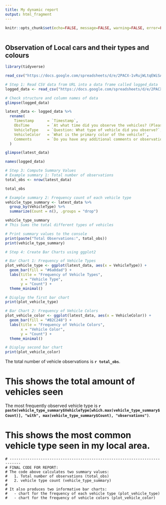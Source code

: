 ---
title: My dynamic report
output: html_fragment
---

```{r setup, include=FALSE}
knitr::opts_chunk$set(echo=FALSE, message=FALSE, warning=FALSE, error=FALSE)

```

```{css}

```

## Observation of Local cars and their types and colours


```{r}
library(tidyverse)

read_csv("https://docs.google.com/spreadsheets/d/e/2PACX-1vRujWLtqEWiSAHXUFE2tHAGrtY2dMZd8s52el1I9b6GdQ6PtF4erj5Q6fk3khWTiPXeSmLfTHayZfLf/pub?output=csv")

# Step 1: Read CSV data from URL into a data frame called logged_data
logged_data <- read_csv("https://docs.google.com/spreadsheets/d/e/2PACX-1vRujWLtqEWiSAHXUFE2tHAGrtY2dMZd8s52el1I9b6GdQ6PtF4erj5Q6fk3khWTiPXeSmLfTHayZfLf/pub?output=csv")

# Check structure and column names of data
glimpse(logged_data)

latest_data <- logged_data %>%
  rename(
    Timestamp      = `Timestamp`,
    ObsTime        = `At what time did you observe the vehicles? (Please enter the time in 24-hour format, e.g., 14:30)`,
    VehicleType    = `Question: What type of vehicle did you observe?`,
    VehicleColor   = `What is the primary color of the vehicle?`,
    Comments       = `Do you have any additional comments or observations about this vehicle or the traffic conditions?`
  )

glimpse(latest_data)

names(logged_data)

# Step 3: Compute Summary Values
# Example summary 1: Total number of observations
total_obs <- nrow(latest_data)

total_obs

# Example summary 2: Frequency count of each vehicle type
vehicle_type_summary <- latest_data %>%
  group_by(VehicleType) %>%
  summarize(Count = n(), .groups = "drop")

vehicle_type_summary
# This Sums the total different types of vehicles

# Print summary values to the console
print(paste("Total Observations:", total_obs))
print(vehicle_type_summary)

# Step 4: Create Bar Charts using ggplot2

# Bar Chart 1: Frequency of Vehicle Types
plot_vehicle_type <- ggplot(latest_data, aes(x = VehicleType)) +
  geom_bar(fill = "#6a0dad") +
  labs(title = "Frequency of Vehicle Types",
       x = "Vehicle Type",
       y = "Count") +
  theme_minimal()

# Display the first bar chart
print(plot_vehicle_type)

# Bar Chart 2: Frequency of Vehicle Colors
plot_vehicle_color <- ggplot(latest_data, aes(x = VehicleColor)) +
  geom_bar(fill = "#B2C248") +
  labs(title = "Frequency of Vehicle Colors",
       x = "Vehicle Color",
       y = "Count") +
  theme_minimal()

# Display second bar chart
print(plot_vehicle_color)

```

The total number of vehicle observations is **`r total_obs`**.

# This shows the total amount of vehicles seen

The most frequently observed vehicle type is **`r paste(vehicle_type_summary$VehicleType[which.max(vehicle_type_summary$Count)], "with", max(vehicle_type_summary$Count), "observations")`**.

# This shows the most common vehicle type seen in my local area.
```{Rspacechunk2}

# ---------------------------------------------------------------------------
# FINAL CODE FOR REPORT:
# The code above calculates two summary values:
#   1. Total number of observations (total_obs)
#   2. vehicle type count (vehicle_type_summary)
#
# It also produces two informative bar charts:
#   - chart for the frequency of each vehicle type (plot_vehicle_type)
#   - chart for the frequency of vehicle colors (plot_vehicle_color)


```

